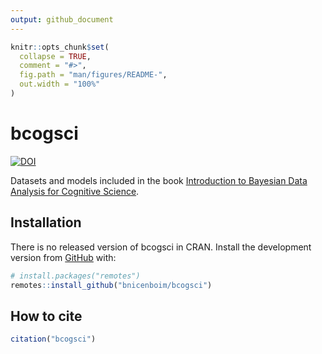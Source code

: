 ```yaml
---
output: github_document
---
```


<!-- README.md is generated from README.Rmd. Please edit that file -->

```r
knitr::opts_chunk$set(
  collapse = TRUE,
  comment = "#>",
  fig.path = "man/figures/README-",
  out.width = "100%"
)
```

# bcogsci

<!-- badges: start -->
[![DOI](https://zenodo.org/badge/292789590.svg)](https://doi.org/10.5281/zenodo.15231704)
<!-- badges: end -->

Datasets and models included in the book [Introduction to Bayesian Data Analysis for Cognitive Science](https://vasishth.github.io/bayescogsci/book/).

## Installation

There is no released version of bcogsci in CRAN. Install the development version from [GitHub](https://github.com/) with:

```r
# install.packages("remotes")
remotes::install_github("bnicenboim/bcogsci")
```

## How to cite

```r
citation("bcogsci")
```
